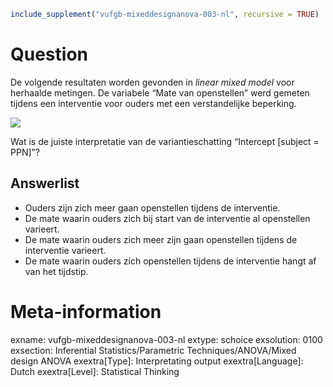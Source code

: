 ```{r, echo = FALSE, results = "hide"}
include_supplement("vufgb-mixeddesignanova-003-nl", recursive = TRUE)
```

Question
========
De volgende resultaten worden gevonden in *linear mixed model* voor herhaalde metingen. De variabele "Mate van openstellen" werd gemeten tijdens een interventie voor ouders met een verstandelijke beperking.

![](vufgb-mixeddesignanova-003-nl.png)

Wat is de juiste interpretatie van de variantieschatting "Intercept [subject = PPN]"?

Answerlist
----------
* Ouders zijn zich meer gaan openstellen tijdens de interventie.
* De mate waarin ouders zich bij start van de interventie al openstellen varieert.
* De mate waarin ouders zich meer zijn gaan openstellen tijdens de interventie varieert.
* De mate waarin ouders zich openstellen tijdens de interventie hangt af van het tijdstip.

Meta-information
================
exname: vufgb-mixeddesignanova-003-nl
extype: schoice
exsolution: 0100
exsection: Inferential Statistics/Parametric Techniques/ANOVA/Mixed design ANOVA
exextra[Type]: Interpretating output
exextra[Language]: Dutch
exextra[Level]: Statistical Thinking